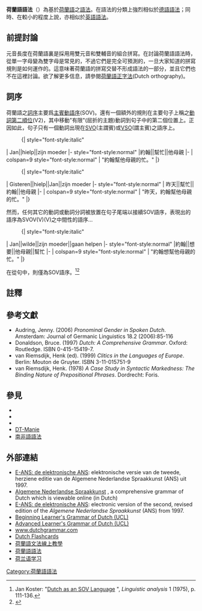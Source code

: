 {{noteTA
|T=zh-cn:荷兰语语法;zh-hk:荷蘭語文法;zh-tw:荷蘭語文法;
|1=zh-cn:语法;zh-hk:文法;zh-tw:文法;語法=>zh-tw:文法;
|2=zh-cn:单词;zh-hk:單詞;zh-tw:單字;單詞=>zh-tw:單字;
|G1=Dutch grammar
}}

'''荷蘭語語法'''（{{Lang|nl|Nederlandse grammatica}}）為基於[[荷蘭語|荷蘭語]]之[[語法|語法]]。在語法的分類上強烈相似於[[德語語法|德語語法]]；同時、在較小的程度上說，亦相似於[[英語語法|英語語法]]。

==前提討論==
元音長度在荷蘭語裏是採用用雙元音和雙輔音的組合拼寫。在討論荷蘭語語法時，從單一字母變為雙字母是常見的，不過它們是完全可預測的，一旦大家知道的拼寫規則是如何運作的。這意味著荷蘭語的拼寫交替不形成語法的一部分，並且它們也不在這裡討論。欲了解更多信息，請參閱[[荷蘭語正字法|荷蘭語正字法]](Dutch orthography)。

==詞序==
荷蘭語之[[詞序|詞序]]主要爲[[主賓動語序|主賓動語序]](SOV)。還有一個額外的規則在主要句子上稱之[[動詞第二順位|動詞第二順位]](V2)，其中移動"有限"(屈折的主題)動詞到句子中的第二個位置上。正因如此，句子只有一個動詞出現在[[主動賓語序|SVO]](主謂賓)或[[動主賓語序|VSO]](謂主賓)之語序上。

:{| style="font-style:italic"
| Jan||hielp||zijn moeder
|- style="font-style:normal"
|約翰||幫忙||他母親
|-
| colspan=9 style="font-style:normal" | "約翰幫他母親的忙。"
|}

:{| style="font-style:italic"
| Gisteren||hielp||Jan||zijn moeder
|- style="font-style:normal"
| 昨天||幫忙||約翰||他母親
|-
| colspan=9 style="font-style:normal" | "昨天，約翰幫他母親的忙。"
|}

然而，任何其它的動詞或動詞分詞被放置在句子尾端以接續SOV語序，表現出的語序為SVOV(V)(V)之中間性的語序…

:{| style="font-style:italic"
| Jan||wilde||zijn moeder||gaan helpen
|- style="font-style:normal"
|約翰||想要||他母親||幫忙
|-
| colspan=9 style="font-style:normal" | "約翰想幫他母親的忙。"
|}

在從句中，則僅為SOV語序。<ref>Jan Koster: "[http://www.dbnl.org/tekst/kost006dutc01/kost006dutc01_001.htm Dutch as an SOV Language] {{Wayback|url=http://www.dbnl.org/tekst/kost006dutc01/kost006dutc01_001.htm |date=20050413224259 }}", ''Linguistic analysis'' 1 (1975), p. 111-136.</ref><ref>{{Cite web |url=http://www.let.rug.nl/~zwart/college/docs/zinsleer/zinsleer6.pdf |title=存档副本 |accessdate=2015-06-07 |archive-date=2016-06-15 |archive-url=https://web.archive.org/web/20160615180056/http://www.let.rug.nl/~zwart/college/docs/zinsleer/zinsleer6.pdf |dead-url=no }}</ref><!--In subordinate clauses two word orders are possible for the verb clusters and are referred to as the "red": ''omdat ik heb gewerkt'', "because I have worked": like in English, where the auxiliary verb precedes the past particle, and the "green": ''omdat ik gewerkt heb'', where the past particle precedes the auxiliary verb, "because I worked have": like in German. <ref>http://www.dbnl.org/tekst/_han001200701_01/_han001200701_01_0019.php</ref> In Dutch, the green word order is most used in speech, and the red is the most used in writing, particularly in journalistic texts, but the "green" is also used in writing. Unlike in English however adjectives and adverbs must precede the verb: ''dat het boek groen is'', "that the book is green" For an explanation of verb clusters of 3 or more see: [[V2_word_order#German.2C_Dutch.2C_Afrikaans|V2 word order]]

:{| style="font-style:italic"
| Jan||zei||dat||hij||zijn moeder||wilde||gaan helpen
|- style="font-style:normal"
|Jan||said||that||he||his mother||wanted||to go help
|-
| colspan=9 style="font-style:normal" | "Jan said that he wanted to go help his mother."
|}

In yes-no questions, the verb of the main clause is usually, but not always, placed first instead of second. If the verb comes second, this often implies disbelief, like in English: "The prisoner escaped?" vs. "Did the prisoner escape?"

:{| style="font-style:italic"
|Hielp||Jan||zijn moeder?
|- style="font-style:normal"
|Helped||Jan||his mother?
|-
| colspan=5 style="font-style:normal" | "Did Jan help his mother?"
|}

:{| style="font-style:italic"
|Wilde||Jan||zijn moeder||gaan helpen?
|- style="font-style:normal"
|Wanted||Jan||his mother||to go help?
|-
| colspan=5 style="font-style:normal" | "Did Jan want to go help his mother?"
|}

:{| style="font-style:italic"
| Zei||Jan||dat||hij||zijn moeder||wilde||gaan helpen?
|- style="font-style:normal"
| Said||Jan||that||he||his mother||wanted||to go help?
|-
| colspan=9 style="font-style:normal" | "Did Jan say that he wanted to go help his mother?"
|}

In imperative sentences, the verb of the main clause is always placed first, although it may be preceded by a noun phrase indicating who being addressed.

:{| style="font-style:italic"
|(Jan,)||ga||je moeder||helpen!
|- style="font-style:normal"
|(Jan,)||go||your mother||help!
|-
| colspan=5 style="font-style:normal" | "(Jan, ) go help your mother!"
|}

:{| style="font-style:italic"
| (Jan,)||zeg||dat||je||je moeder||wilde||gaan helpen!
|- style="font-style:normal"
| (Jan,)||say||that||you||your mother||wanted||to go help!
|-
| colspan=9 style="font-style:normal" | "(Jan,) say that you wanted to go help your mother!"
|}

In the following example, the SOV order in the subordinate clause causes the various noun phrases to be separated from the verbs that introduce them, creating a relatively deep "nesting" structure:

:{| style="font-style:italic"
|Ik zie dat || de ouders || de kinderen || Jan || het huis || hebben || laten || helpen || schilderen.
|- style="font-style:normal"
|I see that || the parents || the children || Jan || the house || have || let || help || paint
|-
| colspan=9 style="font-style:normal" | "I see that the parents have let the children help Jan paint the house."
|}

[[Adjective|Adjective]]s always come before the [[noun|noun]] to which they belong.
:''rode appels'' – red apples

Time modifiers usually come before place modifiers:

:{| style="font-style:italic"
|Ik|| ben ||dit ||jaar ||naar ||Frankrijk ||geweest
|- style="font-style:normal"
|I|| am ||this ||year ||to ||France ||been
|-
| colspan="7" style="font-style:normal" | "I have been to France this year."
|}
-->

==註釋==
{{reflist}}

==參考文獻==
{{refbegin|2}}
*Audring, Jenny. (2006) ''Pronominal Gender in Spoken Dutch''. Amsterdam: Journal of Germanic Linguistics 18.2 (2006):85-116
*Donaldson, Bruce. (1997) ''Dutch: A Comprehensive Grammar''. Oxford: Routledge. ISBN 0-415-15419-7.
*van Riemsdijk, Henk (ed). (1999) ''Clitics in the Languages of Europe''. Berlin: Mouton de Gruyter. ISBN 3-11-015751-9
*van Riemsdijk, Henk. (1978) ''A Case Study in Syntactic Markedness: The Binding Nature of Prepositional Phrases''. Dordrecht: Foris.
{{refend}}

==參見==
*{{le|古典的荷蘭語變格|Dutch declension}}
*{{le|荷蘭語變位|Dutch conjugation}}
*{{le|荷蘭語正字法|Dutch orthography}}
*[[DT-Manie|DT-Manie]]
*[[南非語語法|南非語語法]]

==外部連結==
{{div col|cols=2}}
* [http://www.e-ans.org/ E-ANS: de elektronische ANS]: elektronische versie van de tweede, herziene editie van de Algemene Nederlandse Spraakkunst (ANS) uit 1997.
*[http://www.let.ru.nl/ans/e-ans/ Algemene Nederlandse Spraakkunst] {{Wayback|url=http://www.let.ru.nl/ans/e-ans/ |date=20071012233735 }}, a comprehensive grammar of Dutch which is viewable online (in Dutch)
* [http://www.e-ans.org/ E-ANS: de elektronische ANS]: electronic version of the second, revised edition of the ''Algemene Nederlandse Spraakkunst'' (ANS) from 1997.
*[https://web.archive.org/web/20090124045718/http://ucl.ac.uk/dutch/grammatica/index.htm Beginning Learner's Grammar of Dutch (UCL)]
*[https://web.archive.org/web/20050317195440/http://www.ucl.ac.uk/dutch/grammatica2/index.htm Advanced Learner's Grammar of Dutch (UCL)]
*[http://www.dutchgrammar.com/ www.dutchgrammar.com] {{Wayback|url=http://www.dutchgrammar.com/ |date=20140913195407 }}
*[http://www.dutch-flashcards.com/ Dutch Flashcards] {{Wayback|url=http://www.dutch-flashcards.com/ |date=20140702020022 }}
*[http://www.dutchgrammar.com/zh_tw/ 荷蘭語文法線上教學] {{Wayback|url=http://www.dutchgrammar.com/zh_tw/ |date=20071108214355 }}
*[https://web.archive.org/web/20120105073948/http://www.dutchgrammar.org/uploads/files/Chinese%20simplified_1.pdf 荷蘭語語法]
*[https://web.archive.org/web/20140810204238/http://hl.tonyedu.com/information/more271.html 荷兰语学习]
{{div col end}}
{{各語言語法}}
{{DEFAULTSORT:Dutch Grammar}}
[[Category:荷蘭語語法|Category:荷蘭語語法]]